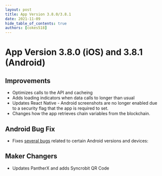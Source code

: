 ```yaml
---
layout: post
title: App Version 3.8.0/3.8.1
date: 2021-11-09
hide_table_of_contents: true
authors: [cokes518]
---
```


# App Version 3.8.0 (iOS) and 3.8.1 (Android)

## Improvements

- Optimizes calls to the API and cacheing
- Adds loading indicators when data calls to longer than usual
- Updates React Native - Android screenshots are no longer enabled due to a security flag that the
  app is required to set.
- Changes how the app retrieves chain variables from the blockchain.

<!--truncate-->

## Android Bug Fix

- Fixes [several bugs](https://github.com/helium/hotspot-app/pull/1059) related to certain Android
  versions and devices:

## Maker Changers

- Updates PantherX and adds Syncrobit QR Code
